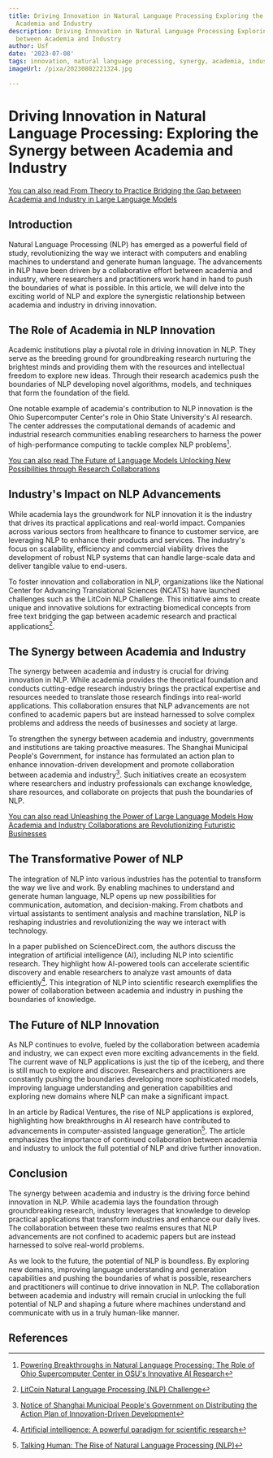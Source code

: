 ```yaml
---
title: Driving Innovation in Natural Language Processing Exploring the Synergy between
  Academia and Industry
description: Driving Innovation in Natural Language Processing Exploring the Synergy
  between Academia and Industry
author: Usf
date: '2023-07-08'
tags: innovation, natural language processing, synergy, academia, industry
imageUrl: /pixa/20230802221324.jpg

---
```

# Driving Innovation in Natural Language Processing: Exploring the Synergy between  Academia and Industry

[You can also read From Theory  to Practice Bridging  the Gap between Academia and Industry in Large Language Models](From%20Theory%20to%20Practice%20Bridging%20the%20Gap%20between%20Academia%20and%20Industry%20in%20Large%20Language%20Models)


## Introduction

Natural Language  Processing (NLP)  has  emerged as a powerful field of study, revolutionizing the way we interact with computers and enabling machines to understand and generate human language. The advancements  in NLP have been driven by a  collaborative effort between academia  and industry, where researchers and  practitioners  work hand in hand to  push the boundaries of what is  possible.  In this article, we will delve into the exciting world of NLP and explore the synergistic relationship between academia and industry in driving innovation.

## The  Role of Academia in NLP Innovation

Academic institutions play  a  pivotal role in driving innovation in NLP. They serve as the breeding ground for groundbreaking research nurturing the brightest minds and providing them with the resources and intellectual freedom to explore new ideas. Through their research academics push the boundaries of NLP developing novel algorithms, models, and techniques that form the foundation of the  field.

One notable example of academia's contribution  to NLP innovation is the Ohio Supercomputer  Center's role in Ohio State University's AI research. The center addresses the  computational demands of academic and  industrial research communities enabling researchers to harness the power of high-performance computing to tackle complex NLP problems[^1].

[You can  also read The Future of Language Models Unlocking New Possibilities through Research Collaborations](The%20Future%20of%20Language%20Models%20Unlocking%20New%20Possibilities%20through%20Research%20Collaborations)


## Industry's Impact on NLP  Advancements

While  academia lays the groundwork for NLP innovation it is the industry that drives its  practical applications and real-world impact. Companies across various sectors from healthcare  to finance to  customer  service, are leveraging NLP to enhance their  products and services. The industry's focus on scalability,  efficiency  and commercial viability drives the development of robust NLP systems that can handle large-scale data  and deliver tangible value to end-users.

To foster innovation and collaboration in NLP, organizations like the National  Center for Advancing Translational Sciences (NCATS) have  launched challenges such as the LitCoin NLP Challenge. This initiative aims to create unique and innovative solutions for extracting biomedical  concepts from free text bridging the gap between  academic research and practical applications[^2].

## The Synergy between Academia and Industry

The synergy between academia  and industry is crucial for driving innovation in NLP. While academia provides the theoretical foundation and conducts cutting-edge research industry brings the practical expertise  and resources needed to translate those research findings into  real-world applications. This collaboration ensures that NLP advancements  are  not confined  to academic papers but are instead harnessed  to solve complex problems and address the needs of businesses and society at large.

To strengthen the synergy  between academia and  industry, governments and institutions are taking proactive measures. The Shanghai Municipal People's Government,  for instance has  formulated  an action  plan to enhance innovation-driven development and promote collaboration between  academia and industry[^3]. Such initiatives create an ecosystem where researchers and industry  professionals can exchange knowledge, share resources, and collaborate on projects that push the  boundaries of NLP.

[You can also read Unleashing the Power of Large Language Models How  Academia and Industry Collaborations are Revolutionizing Futuristic Businesses](Unleashing%20the%20Power%20of%20Large%20Language%20Models%20How%20Academia%20and%20Industry%20Collaborations%20are%20Revolutionizing%20Futuristic%20Businesses)


## The Transformative Power of NLP

The integration of NLP into various industries has the potential to transform the way we live and work. By enabling machines to understand and  generate human language, NLP opens up new possibilities for communication, automation, and decision-making. From chatbots  and virtual assistants to sentiment analysis and  machine translation, NLP is reshaping industries and revolutionizing the way we interact with  technology.

In a paper published on  ScienceDirect.com, the authors discuss the integration  of artificial  intelligence (AI), including NLP into scientific research.  They highlight how AI-powered tools can accelerate scientific discovery and enable researchers to analyze vast amounts of data efficiently[^4]. This integration of NLP into scientific research  exemplifies the power of collaboration between  academia and  industry in  pushing the boundaries of knowledge.

## The Future of NLP Innovation

As NLP continues to evolve, fueled by the collaboration between academia and industry, we can  expect even more  exciting advancements in the field. The  current wave of NLP applications is just the tip of the iceberg, and  there is still much  to explore  and discover.  Researchers and practitioners are constantly pushing the boundaries  developing more  sophisticated  models, improving language understanding and generation capabilities and exploring new domains where NLP can make a significant impact.

In an article by Radical Ventures, the rise of NLP applications is  explored, highlighting how breakthroughs in AI research have contributed  to advancements in computer-assisted language generation[^5]. The article emphasizes the  importance of continued collaboration between academia and  industry to unlock the full potential of NLP and drive further innovation.

## Conclusion

The synergy between academia and industry is the driving force behind innovation in NLP. While academia lays the foundation through  groundbreaking research, industry leverages that knowledge to develop practical applications that transform industries and enhance our daily lives. The collaboration between  these two realms ensures that NLP  advancements are not confined to  academic papers but  are instead harnessed to solve real-world problems.

As we look to the future,  the potential of NLP is boundless. By exploring new domains, improving language understanding and generation capabilities and pushing the boundaries of what is possible, researchers and practitioners will continue to drive  innovation in NLP. The collaboration between academia and industry will remain crucial in unlocking the full potential of NLP and shaping a future where machines understand and communicate with  us in a truly human-like manner.

## References

[^1]: [Powering Breakthroughs in Natural Language  Processing: The Role of Ohio Supercomputer Center in OSU's Innovative AI Research](https://www.hpcwire.com/off-the-wire/powering-breakthroughs-in-natural-language-processing-the-role-of-ohio-supercomputer-center-in-osus-innovative-ai-research/)
[^2]:  [LitCoin Natural Language Processing (NLP) Challenge](https://ncats.nih.gov/funding/challenges/litcoin)
[^3]: [Notice of Shanghai Municipal People's Government on Distributing the Action  Plan of Innovation-Driven  Development](https://english.shanghai.gov.cn/202220th/20230222/1b02a18c0ffd46aaaf19a9ce79410db4.html)
[^4]: [Artificial intelligence: A  powerful paradigm for scientific research](https://www.sciencedirect.com/science/article/pii/S2666675821001041)
[^5]: [Talking  Human: The Rise of Natural Language  Processing (NLP)](https://radical.vc/natural-language-processing/)